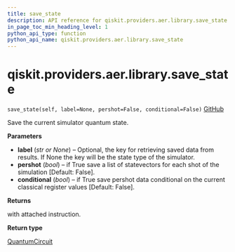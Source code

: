 ```yaml
---
title: save_state
description: API reference for qiskit.providers.aer.library.save_state
in_page_toc_min_heading_level: 1
python_api_type: function
python_api_name: qiskit.providers.aer.library.save_state
---
```


# qiskit.providers.aer.library.save\_state

<span id="qiskit.providers.aer.library.save_state" />

`save_state(self, label=None, pershot=False, conditional=False)` [GitHub](https://github.com/qiskit/qiskit-aer/tree/stable/0.10/qiskit/providers/aer/library/save_instructions/save_state.py "view source code")

Save the current simulator quantum state.

**Parameters**

*   **label** (*str or None*) – Optional, the key for retrieving saved data from results. If None the key will be the state type of the simulator.
*   **pershot** (*bool*) – if True save a list of statevectors for each shot of the simulation \[Default: False].
*   **conditional** (*bool*) – if True save pershot data conditional on the current classical register values \[Default: False].

**Returns**

with attached instruction.

**Return type**

[QuantumCircuit](qiskit.circuit.QuantumCircuit "qiskit.circuit.QuantumCircuit")

